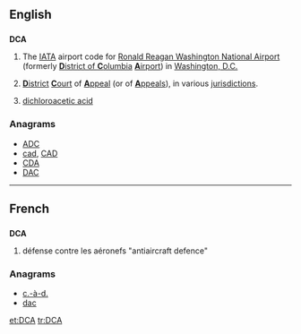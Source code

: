 ==English==

==={{initialism}}===
{{wikipedia}}
'''DCA'''
# The [[IATA]] airport code for [[w:Ronald Reagan Washington National Airport|Ronald Reagan Washington National Airport]] (formerly [[District of Columbia|'''D'''istrict of '''C'''olumbia]] [[airport|'''A'''irport]]) in [[Washington, D.C.]]
# {{legal}} [[district|'''D'''istrict]] [[court|'''C'''ourt]] of [[appeal|'''A'''ppeal]] (or of [[appeals|'''A'''ppeals]]), in various [[jurisdiction]]s.
# {{organic chemistry}} [[dichloroacetic acid]]

===Anagrams===
* [[ADC#English|ADC]]
* [[cad#English|cad]], [[CAD#English|CAD]]
* [[CDA#English|CDA]]
* [[DAC#English|DAC]]

----

==French==

==={{initialism|fr}}===
'''DCA'''
# défense contre les aéronefs "antiaircraft defence"

===Anagrams===
* [[c.-à-d.#French|c.-à-d.]]
* [[dac#French|dac]]

[[et:DCA]]
[[tr:DCA]]